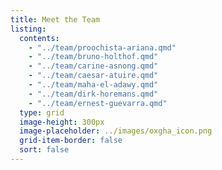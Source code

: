 ```yaml
---
title: Meet the Team
listing:
  contents: 
    - "../team/proochista-ariana.qmd"
    - "../team/bruno-holthof.qmd"
    - "../team/carine-asnong.qmd"
    - "../team/caesar-atuire.qmd"
    - "../team/maha-el-adawy.qmd"
    - "../team/dirk-horemans.qmd"
    - "../team/ernest-guevarra.qmd"
  type: grid
  image-height: 300px
  image-placeholder: ../images/oxgha_icon.png
  grid-item-border: false
  sort: false
---
```


